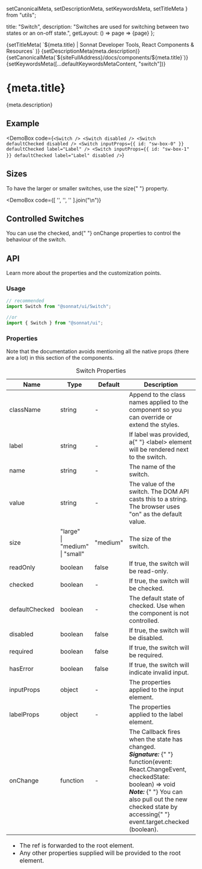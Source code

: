   setCanonicalMeta,
  setDescriptionMeta,
  setKeywordsMeta,
  setTitleMeta
} from "utils";

  title: "Switch",
  description:
    "Switches are used for switching between two states or an on-off state.",
  getLayout: () => page => <WithSidebar>{page}</WithSidebar>
};

<Head>
  {setTitleMeta(
    `${meta.title} | Sonnat Developer Tools, React Components & Resources`
  )}
  {setDescriptionMeta(meta.description)}
  {setCanonicalMeta(`${siteFullAddress}/docs/components/${meta.title}`)}
  {setKeywordsMeta([...defaultKeywordsMetaContent, "switch"])}
</Head>

<h1>
  <span>{meta.title}</span>
  <AnchorButton anchorId="overview" />
  <PageEditButton href={`pages/docs/components/${meta.title}.mdx`} />
</h1>

<p>{meta.description}</p>

<h2>
  <span>Example</span>
  <AnchorButton anchorId="example" />
</h2>

<DemoBox
  code={`<Switch />
<Switch disabled />
<Switch defaultChecked disabled />
<Switch inputProps={{ id: "sw-box-0" }} defaultChecked label="Label" />
<Switch
  inputProps={{ id: "sw-box-1" }}
  defaultChecked
  label="Label"
  disabled
/>`}
>
  <div className="demoSubject">
    <Switch />
    <Switch disabled />
    <Switch defaultChecked disabled />
  </div>
  <div className="demoSubject">
    <Switch inputProps={{ id: "sw-box-0" }} defaultChecked label="Label" />
  </div>
  <div className="demoSubject">
    <Switch
      inputProps={{ id: "sw-box-1" }}
      defaultChecked
      label="Label"
      disabled
    />
  </div>
</DemoBox>

<h2>
  <span>Sizes</span>
  <AnchorButton anchorId="sizes" />
</h2>

<p>
  To have the larger or smaller switches, use the <inlineCode>size</inlineCode>{" "}
  property.
</p>

<DemoBox
  code={[
    '<Switch label="Small" size="small" />',
    '<Switch label="Medium (default)" size="medium" />',
    '<Switch label="Large" size="large" />'
  ].join("\n")}
>
  <Switch label="Small" size="small" className="demoSubject" />
  <Switch label="Medium (default)" size="medium" className="demoSubject" />
  <Switch label="Large" size="large" className="demoSubject" />
</DemoBox>

<h2>
  <span>Controlled Switches</span>
  <AnchorButton anchorId="controlled-switches" />
</h2>

<p>
  You can use the <inlineCode>checked</inlineCode>, and{" "}
  <inlineCode>onChange</inlineCode> properties to control the behaviour of the
  switch.
</p>

<SwitchControlledDemo />

<h2>
  <span>API</span>
  <AnchorButton anchorId="api" />
</h2>

<p>Learn more about the properties and the customization points.</p>

<h3>
  <span>Usage</span>
  <AnchorButton anchorId="usage" />
</h3>

```typescript
// recommended
import Switch from "@sonnat/ui/Switch";

//or
import { Switch } from "@sonnat/ui";
```

<h3>
  <span>Properties</span>
  <AnchorButton anchorId="properties" />
</h3>

<p>
  Note that the documentation avoids mentioning all the native props (there are
  a lot) in this section of the components.
</p>

<table cols={4}>
  <caption>Switch Properties</caption>
  <thead>
    <tr>
      <th>Name</th>
      <th>Type</th>
      <th>Default</th>
      <th>Description</th>
    </tr>
  </thead>
  <tbody>
    <tr>
      <td>className</td>
      <td>string</td>
      <td>-</td>
      <td>
        Append to the class names applied to the component so you can override
        or extend the styles.
      </td>
    </tr>
    <tr>
      <td>label</td>
      <td>string</td>
      <td>-</td>
      <td>
        If <inlineCode>label</inlineCode> was provided, a{" "}
        <inlineCode>&lt;label&gt;</inlineCode> element will be rendered next to
        the switch.
      </td>
    </tr>
    <tr>
      <td>name</td>
      <td>string</td>
      <td>-</td>
      <td>The name of the switch.</td>
    </tr>
    <tr>
      <td>value</td>
      <td>string</td>
      <td>-</td>
      <td>
        The value of the switch. The DOM API casts this to a string.
        <br />
        The browser uses <inlineCode>"on"</inlineCode> as the default value.
      </td>
    </tr>
    <tr>
      <td>size</td>
      <td>
        "large"
        <br />| "medium"
        <br />| "small"
      </td>
      <td>"medium"</td>
      <td>The size of the switch.</td>
    </tr>
    <tr>
      <td>readOnly</td>
      <td>boolean</td>
      <td>false</td>
      <td>
        If <inlineCode>true</inlineCode>, the switch will be read-only.
      </td>
    </tr>
    <tr>
      <td>checked</td>
      <td>boolean</td>
      <td>-</td>
      <td>
        If <inlineCode>true</inlineCode>, the switch will be checked.
      </td>
    </tr>
    <tr>
      <td>defaultChecked</td>
      <td>boolean</td>
      <td>-</td>
      <td>
        The default state of <inlineCode>checked</inlineCode>. Use when the
        component is not controlled.
      </td>
    </tr>
    <tr>
      <td>disabled</td>
      <td>boolean</td>
      <td>false</td>
      <td>
        If <inlineCode>true</inlineCode>, the switch will be disabled.
      </td>
    </tr>
    <tr>
      <td>required</td>
      <td>boolean</td>
      <td>false</td>
      <td>
        If <inlineCode>true</inlineCode>, the switch will be required.
      </td>
    </tr>
    <tr>
      <td>hasError</td>
      <td>boolean</td>
      <td>false</td>
      <td>
        If <inlineCode>true</inlineCode>, the switch will indicate invalid
        input.
      </td>
    </tr>
    <tr>
      <td>inputProps</td>
      <td>object</td>
      <td>-</td>
      <td>
        The properties applied to the <inlineCode>input</inlineCode> element.
      </td>
    </tr>
    <tr>
      <td>labelProps</td>
      <td>object</td>
      <td>-</td>
      <td>
        The properties applied to the <inlineCode>label</inlineCode> element.
      </td>
    </tr>
    <tr>
      <td>onChange</td>
      <td>function</td>
      <td>-</td>
      <td>
        The Callback fires when the state has changed.
        <br />
        <em>
          <strong>Signature:</strong>
        </em>{" "}
        <inlineCode>
          function(event: React.ChangeEvent, checkedState: boolean) => void
        </inlineCode>
        <br />
        <em>
          <strong>Note:</strong>
        </em>{" "}
        You can also pull out the new checked state by accessing{" "}
        <inlineCode>event.target.checked</inlineCode> (boolean).
      </td>
    </tr>
  </tbody>
  <tfoot>
    <tr>
      <td colSpan="4">
        <ul>
          <li>
            The <inlineCode>ref</inlineCode> is forwarded to the root element.
          </li>
          <li>
            Any other properties supplied will be provided to the root element.
          </li>
        </ul>
      </td>
    </tr>
  </tfoot>
</table>

